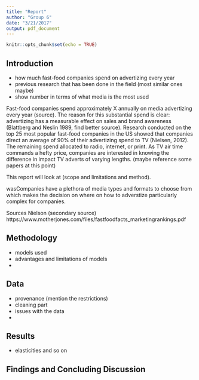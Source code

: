 ```yaml
---
title: "Report"
author: "Group 6"
date: "3/21/2017"
output: pdf_document
---
```


```r
knitr::opts_chunk$set(echo = TRUE)
```

## Introduction

- how much fast-food companies spend on advertizing every year
- previous research that has been done in the field (most similar ones maybe)
- show number in terms of what media is the most used


Fast-food companies spend approximately X annually on media advertizing every year (source). The reason for this substantial spend is clear: advertizing has a measurable effect on sales and brand awareness (Blattberg and Neslin 1989, find better source). Research conducted on the top 25 most popular fast-food companies in the US showed that companies direct an average of 90% of their advertizing spend to TV (Nielsen, 2012). The remaining spend allocated to radio, internet, or print. As TV air time commands a hefty price, companies are interested in knowing the difference in impact TV adverts of varying lengths. (maybe reference some papers at this point)

This report will look at (scope and limitations and method).

wasCompanies have a plethora of media types and formats to choose from which makes the decision on where on how to adverstize particularly complex for companies. 



Sources
Nielson (secondary source) https://www.motherjones.com/files/fastfoodfacts_marketingrankings.pdf


## Methodology

- models used 
- advantages and limitations of models
- 

## Data

- provenance (mention the restrictions)
- cleaning part
- issues with the data
- 


## Results

- elasticities and so on


## Findings and Concluding Discussion

